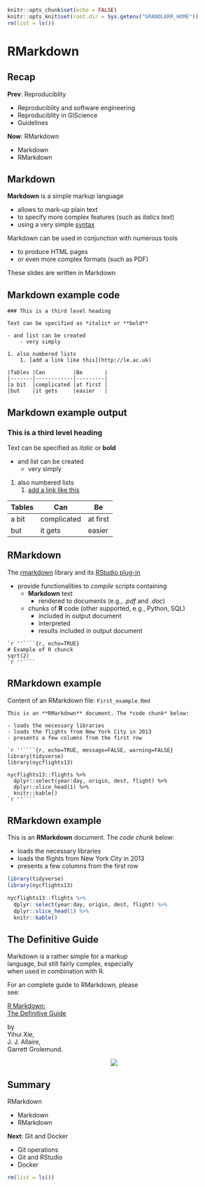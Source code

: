 ```r
knitr::opts_chunk$set(echo = FALSE)
knitr::opts_knit$set(root.dir = Sys.getenv("GRANOLARR_HOME"))
rm(list = ls())
```



# RMarkdown



## Recap

**Prev**: Reproduciblity

- Reproduciblity and software engineering
- Reproduciblity in GIScience
- Guidelines

**Now**: RMarkdown

- Markdown
- RMarkdown



## Markdown

**Markdown** is a simple markup language

- allows to mark-up plain text 
- to specify more complex features (such as *italics text*)
- using a very simple [syntax](https://daringfireball.net/projects/markdown/syntax)

Markdown can be used in conjunction with numerous tools

- to produce HTML pages
- or even more complex formats (such as PDF)

These slides are written in Markdown



## Markdown example code

```
### This is a third level heading

Text can be specified as *italic* or **bold**

- and list can be created
    - very simply

1. also numbered lists
    1. [add a link like this](http://le.ac.uk)

|Tables |Can         |Be       |
|-------|------------|---------|
|a bit  |complicated |at first |
|but    |it gets     |easier   |
```



## Markdown example output

### This is a third level heading

Text can be specified as *italic* or **bold**

- and list can be created
    - very simply

1. also numbered lists
    1. [add a link like this](http://le.ac.uk)

|Tables |Can         |Be       |
|-------|------------|---------|
|a bit  |complicated |at first |
|but    |it gets     |easier   |



## RMarkdown

The [rmarkdown](https://rmarkdown.rstudio.com/docs/) library and its [RStudio plug-in](https://rmarkdown.rstudio.com/)

- provide functionalities to *compile* scripts containing
  - **Markdown** text
    - rendered to documents (e.g., *.pdf* and *.doc*)
  - chunks of **R** code (other supported, e.g., Python, SQL)
    - included in output document
    - interpreted
    - results included in output document

````
`r ''````{r, echo=TRUE}
# Example of R chunck
sqrt(2)
`r ''````
````


## RMarkdown example

Content of an RMarkdown file: `First_example.Rmd`

````
This is an **RMarkdown** document. The *code chunk* below:

- loads the necessary libraries
- loads the flights from New York City in 2013
- presents a few columns from the first row

`r ''````{r, echo=TRUE, message=FALSE, warning=FALSE}
library(tidyverse)
library(nycflights13)

nycflights13::flights %>% 
  dplyr::select(year:day, origin, dest, flight) %>%
  dplyr::slice_head(1) %>% 
  knitr::kable()
`r ''````
````


## RMarkdown example

This is an **RMarkdown** document. The *code chunk* below:

- loads the necessary libraries
- loads the flights from New York City in 2013
- presents a few columns from the first row

```r
library(tidyverse)
library(nycflights13)

nycflights13::flights %>% 
  dplyr::select(year:day, origin, dest, flight) %>%
  dplyr::slice_head(1) %>% 
  knitr::kable()
```


## The Definitive Guide

:::::: {.cols data-latex=""}
::: {.col style="width: 60%;" data-latex="{0.5\textwidth}"}

Markdown is a rather simple for a markup language, but still fairly complex, especially when used in combination with R.

For an complete guide to RMarkdown, please see:

[R Markdown:<br/>The Definitive Guide](https://bookdown.org/yihui/rmarkdown/) 

by<br/>
Yihui Xie,<br/>
J. J. Allaire,<br/>
Garrett Grolemund.

:::
::: {.col style="width: 50%; text-align: right;" data-latex="{0.5\textwidth}"}

![](https://bookdown.org/yihui/rmarkdown/images/cover.png)

:::
::::::

## Summary

RMarkdown

- Markdown
- RMarkdown

**Next**: Git and Docker

- Git operations
- Git and RStudio
- Docker

```r
rm(list = ls())
```